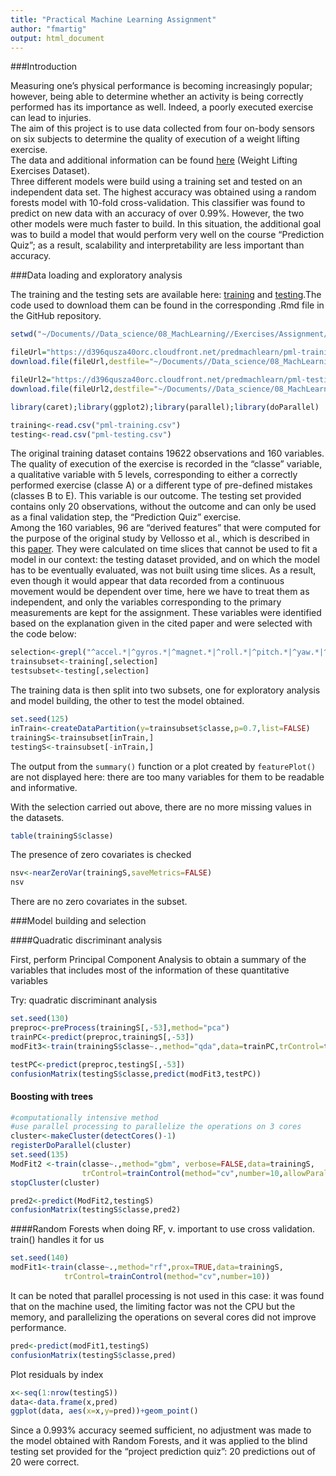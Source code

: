 ```yaml
---
title: "Practical Machine Learning Assignment"
author: "fmartig"
output: html_document
---
```


###Introduction  

Measuring one's physical performance is becoming increasingly popular; however, being able to determine whether an activity is being correctly performed has its importance as well. Indeed, a poorly executed exercise can lead to injuries.   
The aim of this project is to use data collected from four on-body sensors on six subjects to determine the quality of execution of a weight lifting exercise.  
The data and additional information can be found [here](http://groupware.les.inf.puc-rio.br/har) (Weight Lifting Exercises Dataset).  
Three different models were build using a training set and tested on an independent data set. The highest accuracy was obtained using a random forests model with 10-fold cross-validation. This classifier was found to predict on new data with an accuracy of over 0.99%. However, the two other models were much faster to build. In this situation, the additional goal was to build a model that would perform very well on the course "Prediction Quiz"; as a result, scalability and interpretability are less important than accuracy.  
   

###Data loading and exploratory analysis

The training and the testing sets are available here: [training](https://d396qusza40orc.cloudfront.net/predmachlearn/pml-training.csv) and [testing](https://d396qusza40orc.cloudfront.net/predmachlearn/pml-testing.csv).The code used to download them can be found in the corresponding .Rmd file in the GitHub repository.

```r
setwd("~/Documents//Data_science/08_MachLearning//Exercises/Assignment/")

fileUrl="https://d396qusza40orc.cloudfront.net/predmachlearn/pml-training.csv"
download.file(fileUrl,destfile="~/Documents//Data_science/08_MachLearning//Exercises/Assignment/pml-training.csv",method="curl")

fileUrl2="https://d396qusza40orc.cloudfront.net/predmachlearn/pml-testing.csv"
download.file(fileUrl2,destfile="~/Documents//Data_science/08_MachLearning//Exercises/Assignment/pml-testing.csv",method="curl")
```

```r
library(caret);library(ggplot2);library(parallel);library(doParallel)
```

```r
training<-read.csv("pml-training.csv")
testing<-read.csv("pml-testing.csv")
````
The original training dataset contains 19622 observations and 160 variables. The quality of execution of the exercise is recorded in the "classe" variable, a qualitative variable with 5 levels, corresponding to either a correctly performed exercise (classe A) or a different type of pre-defined mistakes (classes B to E). This variable is our outcome. The testing set provided contains only 20 observations, without the outcome and can only be used as a final validation step, the "Prediction Quiz" exercise.   
Among the 160 variables, 96 are "derived features" that were computed for the purpose of the original study by Vellosso et al., which is described in this [paper](http://groupware.les.inf.puc-rio.br/public/papers/2013.Velloso.QAR-WLE.pdf). They were calculated on time slices that cannot be used to fit a model in our context: the testing dataset provided, and on which the model has to be eventually evaluated, was not built using time slices. As a result, even though it would appear that data recorded from a continuous movement would be dependent over time, here we have to treat them as independent, and only the variables corresponding to the primary measurements are kept for the assignment. These variables were identified based on the explanation given in the cited paper and were selected with the code below:

```r
selection<-grepl("^accel.*|^gyros.*|^magnet.*|^roll.*|^pitch.*|^yaw.*|^classe|^total_accel.*",names(training))
trainsubset<-training[,selection]
testsubset<-testing[,selection]
```

The training data is then split into two subsets, one for exploratory analysis and model building, the other to test the model obtained.

```r
set.seed(125)
inTrain<-createDataPartition(y=trainsubset$classe,p=0.7,list=FALSE)
trainingS<-trainsubset[inTrain,]
testingS<-trainsubset[-inTrain,]
```

The output from the `summary()` function or a plot created by `featurePlot()` are not displayed here: there are too many variables for them to be readable and informative.  

With the selection carried out above, there are no more missing values in the datasets.  

```r
table(trainingS$classe)
```

The presence of zero covariates is checked
```r
nsv<-nearZeroVar(trainingS,saveMetrics=FALSE)
nsv
```

There are no zero covariates in the subset.


###Model building and selection  

####Quadratic discriminant analysis  

First, perform Principal Component Analysis to obtain a summary of the variables that includes most of the information of these quantitative variables

Try: quadratic discriminant analysis
```r
set.seed(130)
preproc<-preProcess(trainingS[,-53],method="pca")
trainPC<-predict(preproc,trainingS[,-53])
modFit3<-train(trainingS$classe~.,method="qda",data=trainPC,trControl=trainControl(method="cv",number=10))

testPC<-predict(preproc,testingS[,-53])
confusionMatrix(testingS$classe,predict(modFit3,testPC))
```


#### Boosting with trees

 
```r
#computationally intensive method
#use parallel processing to parallelize the operations on 3 cores
cluster<-makeCluster(detectCores()-1)
registerDoParallel(cluster)
set.seed(135)
ModFit2 <-train(classe~.,method="gbm", verbose=FALSE,data=trainingS,
                trControl=trainControl(method="cv",number=10,allowParallel=TRUE))
stopCluster(cluster)
```

```r
pred2<-predict(ModFit2,testingS)
confusionMatrix(testingS$classe,pred2)
```

####Random Forests
when doing RF, v. important to use cross validation. train() handles it for us

```r
set.seed(140)
modFit1<-train(classe~.,method="rf",prox=TRUE,data=trainingS,
            trControl=trainControl(method="cv",number=10))
```
It can be noted that parallel processing is not used in this case: it was found that on the machine used, the limiting factor was not the CPU but the memory, and parallelizing the operations on several cores did not improve performance. 

```r
pred<-predict(modFit1,testingS)
confusionMatrix(testingS$classe,pred)

```

Plot residuals by index
```r
x<-seq(1:nrow(testingS))
data<-data.frame(x,pred)
ggplot(data, aes(x=x,y=pred))+geom_point()
```


Since a 0.993% accuracy seemed sufficient, no adjustment was made to the model obtained with Random Forests, and it was applied to the blind testing set provided for the "project prediction quiz": 20 predictions out of 20 were correct.